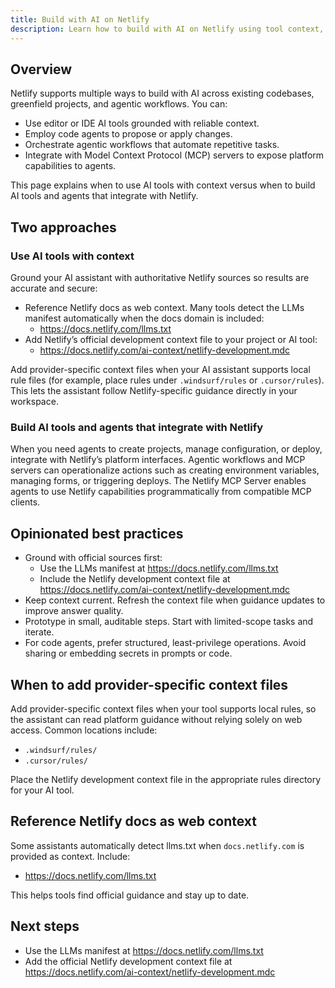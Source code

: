 ```yaml
---
title: Build with AI on Netlify
description: Learn how to build with AI on Netlify using tool context, code agents, agentic workflows, and MCP servers. Understand when to use Netlify’s llms.txt and the official context file for accurate results.
---
```


## Overview

Netlify supports multiple ways to build with AI across existing codebases, greenfield projects, and agentic workflows. You can:
- Use editor or IDE AI tools grounded with reliable context.
- Employ code agents to propose or apply changes.
- Orchestrate agentic workflows that automate repetitive tasks.
- Integrate with Model Context Protocol (MCP) servers to expose platform capabilities to agents.

This page explains when to use AI tools with context versus when to build AI tools and agents that integrate with Netlify.

## Two approaches

### Use AI tools with context

Ground your AI assistant with authoritative Netlify sources so results are accurate and secure:
- Reference Netlify docs as web context. Many tools detect the LLMs manifest automatically when the docs domain is included:
  - https://docs.netlify.com/llms.txt
- Add Netlify’s official development context file to your project or AI tool:
  - https://docs.netlify.com/ai-context/netlify-development.mdc

Add provider-specific context files when your AI assistant supports local rule files (for example, place rules under `.windsurf/rules` or `.cursor/rules`). This lets the assistant follow Netlify-specific guidance directly in your workspace.

### Build AI tools and agents that integrate with Netlify

When you need agents to create projects, manage configuration, or deploy, integrate with Netlify’s platform interfaces. Agentic workflows and MCP servers can operationalize actions such as creating environment variables, managing forms, or triggering deploys. The Netlify MCP Server enables agents to use Netlify capabilities programmatically from compatible MCP clients.

## Opinionated best practices

- Ground with official sources first:
  - Use the LLMs manifest at https://docs.netlify.com/llms.txt
  - Include the Netlify development context file at https://docs.netlify.com/ai-context/netlify-development.mdc
- Keep context current. Refresh the context file when guidance updates to improve answer quality.
- Prototype in small, auditable steps. Start with limited-scope tasks and iterate.
- For code agents, prefer structured, least-privilege operations. Avoid sharing or embedding secrets in prompts or code.

## When to add provider-specific context files

Add provider-specific context files when your tool supports local rules, so the assistant can read platform guidance without relying solely on web access. Common locations include:
- `.windsurf/rules/`
- `.cursor/rules/`

Place the Netlify development context file in the appropriate rules directory for your AI tool.

## Reference Netlify docs as web context

Some assistants automatically detect llms.txt when `docs.netlify.com` is provided as context. Include:
- https://docs.netlify.com/llms.txt

This helps tools find official guidance and stay up to date.

## Next steps

- Use the LLMs manifest at https://docs.netlify.com/llms.txt
- Add the official Netlify development context file at https://docs.netlify.com/ai-context/netlify-development.mdc